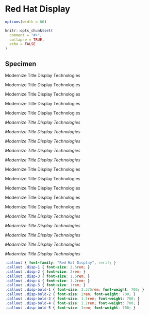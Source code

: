 # Red Hat Display

```r
options(width = 60)

knitr::opts_chunk$set(
  comment = "#>",
  collapse = TRUE,
  echo = FALSE
)
```

## Specimen

::: {.callout}

:::: {.disp-1}
Modernize Title Display Technologies
::::

:::: {.disp-2}
Modernize Title Display Technologies
::::

:::: {.disp-3}
Modernize Title Display Technologies
::::

:::: {.disp-4}
Modernize Title Display Technologies
::::

:::: {.disp-5}
Modernize Title Display Technologies
::::

:::: {.disp-1}
_Modernize Title Display Technologies_
::::

:::: {.disp-2}
_Modernize Title Display Technologies_
::::

:::: {.disp-3}
_Modernize Title Display Technologies_
::::

:::: {.disp-4}
_Modernize Title Display Technologies_
::::

:::: {.disp-5}
_Modernize Title Display Technologies_
::::

:::: {.disp-bold-1}
Modernize Title Display Technologies
::::

:::: {.disp-bold-2}
Modernize Title Display Technologies
::::

:::: {.disp-bold-3}
Modernize Title Display Technologies
::::

:::: {.disp-bold-4}
Modernize Title Display Technologies
::::

:::: {.disp-bold-5}
Modernize Title Display Technologies
::::

:::: {.disp-bold-1}
_Modernize Title Display Technologies_
::::

:::: {.disp-bold-2}
_Modernize Title Display Technologies_
::::

:::: {.disp-bold-3}
_Modernize Title Display Technologies_
::::

:::: {.disp-bold-4}
_Modernize Title Display Technologies_
::::

:::: {.disp-bold-5}
_Modernize Title Display Technologies_
::::

:::

<link rel="preconnect" href="https://fonts.googleapis.com">
<link rel="preconnect" href="https://fonts.gstatic.com" crossorigin>
<link href="https://fonts.googleapis.com/css2?family=Red+Hat+Display:ital,wght@0,400;0,700;1,400;1,700&display=swap" rel="stylesheet">

```css
.callout { font-family: "Red Hat Display", serif; }
.callout .disp-1 { font-size: 2.5rem; }
.callout .disp-2 { font-size: 2rem; }
.callout .disp-3 { font-size: 1.5rem; }
.callout .disp-4 { font-size: 1.2rem; }
.callout .disp-5 { font-size: 1rem; }
.callout .disp-bold-1 { font-size: 2.375rem; font-weight: 700; }
.callout .disp-bold-2 { font-size: 2rem; font-weight: 700; }
.callout .disp-bold-3 { font-size: 1.5rem; font-weight: 700; }
.callout .disp-bold-4 { font-size: 1.2rem; font-weight: 700; }
.callout .disp-bold-5 { font-size: 1rem; font-weight: 700; }
```
